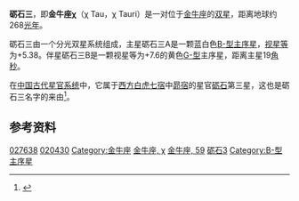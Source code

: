 {{Starbox short |
 name=砺石三（金牛座χ）<br>χ Tauri |
 epoch=[[J2000.0|J2000.0]] |
 constell=[[金牛座|金牛座]] |
 星官=[[昴宿|昴宿]] [[砺石_(星官)|砺石]] |
 ra=04<sup>h</sup> 22<sup>m</sup> 34.9<sup>s</sup> |
 dec=+25° 37' 45" |
 spectral=B9V+G2V |
 appmag_v=+5.38 |
 dist_ly=268 ± 22 |
 dist_pc=82 ± 7 |
 names=59 Tauri, [[Star_catalogue#BS,_BSC,_HR|HR]] 1369, [[Henry_Draper_Catalogue|HD]] 27638, [[Star_catalogue#BD/CD/CPD|BD]]+25 707,<BR/>[[Hipparcos_catalogue|HIP]] 20430, [[Star_catalogue#SAO|SAO]] 76573, GC 5292, [[Star_catalogue#ADS|ADS]] 3161, CCDM 04226+2538
}}
'''砺石三'''，即'''金牛座χ'''（χ Tau，χ Tauri）是一对位于[[金牛座|金牛座]]的[[双星|双星]]，距离地球约268[[光年|光年]]。

砺石三由一个分光双星系统组成，主星砺石三A是一颗蓝白色[[恒星光谱|B-型]][[主序星|主序星]]，[[视星等|视星等]]为+5.38。伴星砺石三B是一颗视星等为+7.6的黄色[[恒星光谱|G-型]]主序星，距离主星19[[角秒|角秒]]。

在[[星官|中国古代星官系统]]中，它属于[[二十八宿|西方白虎七宿]]中[[昴宿|昴宿]]的星官[[砺石|砺石]]第三星，这也是砺石三名字的来由<ref>{{Cite web |url=http://aeea.nmns.edu.tw/2006/0607/ap060712.html |title=AEEA天文教育資訊網 昴宿天区 |accessdate=2011-10-17 |archive-date=2011-05-22 |archive-url=https://web.archive.org/web/20110522001503/http://aeea.nmns.edu.tw/2006/0607/ap060712.html |dead-url=no }}</ref>。

==参考资料==
{{reflist}}

{{Stars of Taurus}}
{{星官|砺石|4|0}}
[[Category:HD和HDE天體|027638]]
[[Category:HIP天體|020430]]
[[Category:金牛座|Category:金牛座]]
[[Category:拜耳天體|金牛座, χ]]
[[Category:佛氏天體|金牛座, 59]]
[[Category:砺石_(星官)|砺石3]]
[[Category:B-型主序星|Category:B-型主序星]]